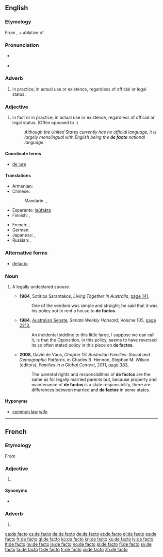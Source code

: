 {{also|defacto}}
==English==
{{wikipedia}}

===Etymology===
From {{etyl|la|en}} {{term|de facto|lang=la}}, {{term|de|lang=la||from}} + ablative of {{term|factum||lang=la|fact, deed, act}}

===Pronunciation===
* {{a|UK}} {{IPA|/ˌdeɪˈfæktəʊ/|/dɪˈfæktəʊ/|/ˌdiːˈfæktəʊ/}}
* {{a|US}} {{IPA|/ˌdeɪˈfæktoʊ/|/dɪˈfæktoʊ/|/ˌdiːˈfæktoʊ/}}

===Adverb===
{{en-adv|head=[[de]] [[facto]]|-}}

# {{context|modal}} In practice; in actual use or existence, regardless of official or legal status.

===Adjective===
{{en-adj|-|head=[[de]] [[facto]]}}

# In fact or in practice; in actual use or existence, regardless of official or legal status. (Often opposed to {{term|de jure}}.)
#: ''Although the United States currently has no official language, it is largely monolingual with English being the '''de facto''' national language.''

====Coordinate terms====
* [[de jure]]

====Translations====
{{trans-top|in fact or in practice}}
* Armenian: {{t-|hy|փաստորեն|tr=pʿastoren|sc=Armn}}
* Chinese:
*: Mandarin: {{t|cmn|事實|alt=事實上|sc=Hani}}, {{t|cmn|事实|tr=shìshí shàng|alt=事实上|sc=Hani}}
* Esperanto: [[laŭfakta]]
* Finnish: {{t+|fi|de facto}}, {{t-|fi|tosiasiallisesti}}
{{trans-mid}}
* French: {{t+|fr|de facto}}, {{t+|fr|de fait}}
* German: {{t+|de|de facto}}
* Japanese: {{t-|ja|デ・ファクト|tr=de-fakuto|sc=Jpan}}, {{t-|ja|事実上|tr=じじつじょうの, jijitsujō no|alt=事実上の|sc=Jpan}}
* Russian: {{t+|ru|де-факто|tr=dɛ-fákto|sc=Cyrl}}, {{t+|ru|фактический|tr=faktíčeskij|sc=Cyrl}}
{{trans-bottom}}

===Alternative forms===
* [[defacto]] {{qualifier|Australian}}

===Noun===
{{en-noun|head=[[de]] [[facto]]}}

# {{Australia|NZ}} A legally undeclared spouse.
#* '''1984''', Sotirios Sarantakos, ''Living Together in Australia'', [http://books.google.com.au/books?id=tQzaAAAAMAAJ&q=%22de+factos%22|%22defactos%22&dq=%22de+factos%22|%22defactos%22&hl=en&sa=X&ei=raE3T67dE8zomAWk5vyaAg&redir_esc=y page 141],
#*: One of the vendors was simple and straight; he said that it was his policy not to rent a house to '''de factos'''.
#* '''1984''', [[w:Australian Senate|Australian Senate]], ''Senate Weekly Hansard'', Volume 105, [http://books.google.com.au/books?id=VDUWAAAAIAAJ&q=%22de+factos%22|%22defactos%22&dq=%22de+factos%22|%22defactos%22&hl=en&sa=X&ei=8583T9W5HfHumAWKnKGNAg&redir_esc=y page 2213],
#*: An incidental sideline to this little farce, I suppose we can call it, is that the Opposition, in this policy, seems to have reversed its so often stated policy in this place on '''de factos'''.
#* '''2008''', David de Vaus, ''Chapter 15: Australian Families: Social and Demographic Patterns'', in Charles B. Hennon, Stephan M. Wilson (editors), ''Families in a Global Context'', 2011, [http://books.google.com.au/books?id=6t1DjKFkTGIC&pg=PA383&dq=%22de+factos%22|%22defactos%22&hl=en&sa=X&ei=G5k3T6j5Ds7imAX8xr2XDg&redir_esc=y#v=onepage&q=%22de%20factos%22|%22defactos%22&f=false page 383],
#*: The parental rights and responsibilities of '''de factos''' are the same as for legally married parents but, because property and maintenance of '''de factos''' is a state responsibility, there are differences between married and '''de factos''' in some states.

====Hyponyms====
* {{sense|legally undeclared spouse}} [[common law]] [[wife]]

----

==French==

===Etymology===
From {{etyl|la|fr}}

===Adjective===
{{fr-adj|inv=yes}}

# {{l|en|de facto}}

====Synonyms====
* {{l|fr|de fait}}

===Adverb===
{{fr-adv|inv=yes}}

# {{l|en|de facto}}

[[ca:de facto]]
[[cs:de facto]]
[[da:de facto]]
[[de:de facto]]
[[et:de facto]]
[[el:de facto]]
[[es:de facto]]
[[fr:de facto]]
[[gl:de facto]]
[[ko:de facto]]
[[kn:de facto]]
[[ku:de facto]]
[[lv:de facto]]
[[lt:de facto]]
[[hu:de facto]]
[[ja:de facto]]
[[no:de facto]]
[[pl:de facto]]
[[fi:de facto]]
[[sv:de facto]]
[[ta:de facto]]
[[tt:de facto]]
[[tr:de facto]]
[[vi:de facto]]
[[zh:de facto]]